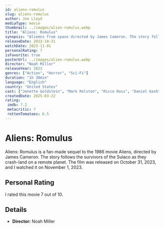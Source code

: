 ```yaml
---
id: aliens-romulus
slug: aliens-romulus
author: Joe Lloyd
mediaType: movie
thumbnail: ../images/alien-romulus.webp
title: "Aliens: Romulus"
synopsis: "Aliemns frum spase directed by James Cameron. The story follows the survivors of the Sulaco as they crash-land on a remote planet."
releaseDate: 2023-10-31
watchDate: 2023-11-01
personalRating: 7
isFavorite: true
posterUrl: ../images/alien-romulus.webp
director: "Noah Miller"
releaseYear: 2023
genres: ["Action", "Horror", "Sci-Fi"]
duration: "1h 30min"
language: "English"
country: "United States"
cast: ["Jenette Goldstein", "Mark Rolston", "Ricco Ross", "Daniel Kash", "Cynthia Scott", "Al Matthews", "William Hope", "Colette Hiller", "Holly De Jong", "Carl Toop", "Christopher Hargadon", "Noah Miller"]
createdDate: 2025-03-22
rating:
 imdb: 7.2
 metacritic: 7
 rottenTomatoes: 6.5
---
```


# Aliens: Romulus

Aliens: Romulus is a fan-made sequel to the 1986 movie Aliens, directed by James Cameron. The story follows the survivors of the Sulaco as they crash-land on a remote planet. The film was released on October 31,
2023, and I watched it on November 1, 2023.

## Personal Rating

I rated this movie 7 out of 10.

## Details

- **Director:** Noah Miller
